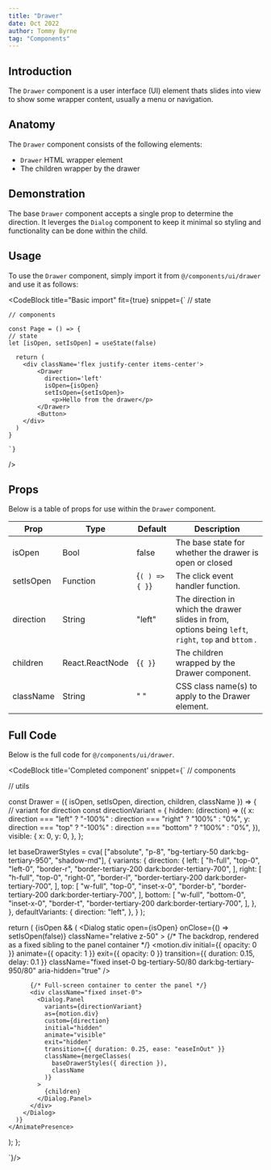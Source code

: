 ```yaml
---
title: "Drawer"
date: Oct 2022
author: Tommy Byrne
tag: "Components"
---
```


<GithubButton repo="/components/ui/drawer.js" />

## Introduction

The `Drawer` component is a user interface (UI) element thats slides into view to show some wrapper content, usually a menu or navigation.

## Anatomy

The `Drawer` component consists of the following elements:

- `Drawer` HTML wrapper element
- The children wrapper by the drawer

## Demonstration

The base `Drawer` component accepts a single prop to determine the direction. It leverges the `Dialog` component to keep it minimal so styling and functionality can be done within the child.

<DrawerDemonstration />

## Usage

To use the `Drawer` component, simply import it from `@/components/ui/drawer` and use it as follows:

<CodeBlock
  title="Basic import"
  fit={true}
  snippet={`
    // state

    // components

    const Page = () => {
    // state
    let [isOpen, setIsOpen] = useState(false)

      return (
        <div className='flex justify-center items-center'>
            <Drawer 
              direction='left' 
              isOpen={isOpen} 
              setIsOpen={setIsOpen}>
                <p>Hello from the drawer</p>
            </Drawer>
            <Button>
        </div>
      )
    }

    `}
/>

## Props

Below is a table of props for use within the `Drawer` component.

| Prop                                              | Type                                     | Default                             | Description                                                                                            |
| ------------------------------------------------- | ---------------------------------------  | ----------------------------------- | ------------------------------------------------------------------------------------------------------ |
| <TableProp type='solid'>isOpen</TableProp>        | <TableProp>Bool</TableProp>              | <NoWrap>false</NoWrap>              | The base state for whether the drawer is open or closed                                                |
| <TableProp type='solid'>setIsOpen</TableProp>     | <TableProp>Function</TableProp>          | <NoWrap>{`( ) => { }`}</NoWrap>     | The click event handler function.                                                                      |
| <TableProp type='solid'>direction</TableProp>     | <TableProp>String</TableProp>            | <NoWrap>"left"</NoWrap>             | The direction in which the drawer slides in from, options being `left`, `right`, `top` and `bttom` .   |
| <TableProp type='solid'>children</TableProp>      | <TableProp>React.ReactNode</TableProp>   | <NoWrap>{`{ }`}</NoWrap>            | The children wrapped by the Drawer component.                                                          |
| <TableProp type='solid'>className</TableProp>     | <TableProp>String</TableProp>            | <NoWrap>" "</NoWrap>                | CSS class name(s) to apply to the Drawer element.                                                      |


## Full Code

Below is the full code for `@/components/ui/drawer`.

<CodeBlock 
title='Completed component'
snippet={`
// components

// utils

const Drawer = ({ isOpen, setIsOpen, direction, children, className }) => {
  // variant for direction
  const directionVariant = {
    hidden: (direction) => ({
      x: direction === "left" ? "-100%" : direction === "right" ? "100%" : "0%",
      y: direction === "top" ? "-100%" : direction === "bottom" ? "100%" : "0%",
    }),
    visible: {
      x: 0,
      y: 0,
    },
  };

  let baseDrawerStyles = cva(
    ["absolute", "p-8", "bg-tertiary-50 dark:bg-tertiary-950", "shadow-md"],
    {
      variants: {
        direction: {
          left: [
            "h-full",
            "top-0",
            "left-0",
            "border-r",
            "border-tertiary-200 dark:border-tertiary-700",
          ],
          right: [
            "h-full",
            "top-0",
            "right-0",
            "border-l",
            "border-tertiary-200 dark:border-tertiary-700",
          ],
          top: [
            "w-full",
            "top-0",
            "inset-x-0",
            "border-b",
            "border-tertiary-200 dark:border-tertiary-700",
          ],
          bottom: [
            "w-full",
            "bottom-0",
            "inset-x-0",
            "border-t",
            "border-tertiary-200 dark:border-tertiary-700",
          ],
        },
      },
      defaultVariants: {
        direction: "left",
      },
    }
  );

  return (
    <AnimatePresence>
      {isOpen && (
        <Dialog
          static
          open={isOpen}
          onClose={() => setIsOpen(false)}
          className="relative z-50"
        >
          {/* The backdrop, rendered as a fixed sibling to the panel container */}
          <motion.div
            initial={{ opacity: 0 }}
            animate={{ opacity: 1 }}
            exit={{ opacity: 0 }}
            transition={{ duration: 0.15, delay: 0.1 }}
            className="fixed inset-0 bg-tertiary-50/80 dark:bg-tertiary-950/80"
            aria-hidden="true"
          />

          {/* Full-screen container to center the panel */}
          <div className="fixed inset-0">
            <Dialog.Panel
              variants={directionVariant}
              as={motion.div}
              custom={direction}
              initial="hidden"
              animate="visible"
              exit="hidden"
              transition={{ duration: 0.25, ease: "easeInOut" }}
              className={mergeClasses(
                baseDrawerStyles({ direction }),
                className
              )}
            >
              {children}
            </Dialog.Panel>
          </div>
        </Dialog>
      )}
    </AnimatePresence>
  );
};

`}/>
